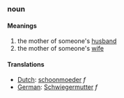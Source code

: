 ===noun===
====Meanings====
#the mother of someone's [[husband]]
#the mother of someone's [[wife]]
====Translations====
*[[Dutch]]: [[schoonmoeder]] ''f''
*[[German]]: [[Schwiegermutter]] ''f''